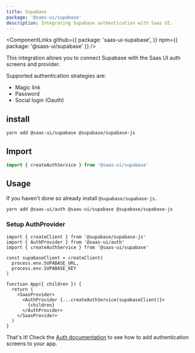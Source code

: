 ```yaml
---
title: Supabase
package: '@saas-ui/supabase'
description: Integrating Supabase authentication with Saas UI.
---
```


<ComponentLinks
  github={{
    package: 'saas-ui-supabase',
  }}
  npm={{ package: '@saas-ui/supabase' }}
/>

This integration allows you to connect Supabase with the Saas UI auth screens and provider.

Supported authentication strategies are:

- Magic link
- Password
- Social login (Oauth)

## install

```
yarn add @saas-ui/supabase @supabase/supabase-js
```

## Import

```js
import { createAuthService } from '@saas-ui/supabase'
```

## Usage

If you haven't done so already install `@supabase/supabase-js`.

```bash
yarn add @saas-ui/auth @saas-ui/supabase @supabase/supabase-js
```

### Setup AuthProvider

```tsx
import { createClient } from '@supabase/supabase-js'
import { AuthProvider } from '@saas-ui/auth'
import { createAuthService } from '@saas-ui/supabase'

const supabaseClient = createClient(
  process.env.SUPABASE_URL,
  process.env.SUPABASE_KEY
)

function App({ children }) {
  return (
    <SaasProvider>
      <AuthProvider {...createAuthService(supabaseClient)}>
        {children}
      </AuthProvider>
    </SaasProvider>
  )
}
```

That's it! Check the [Auth documentation](/docs/components/auth/auth) to see how to add authentication screens to your app.
